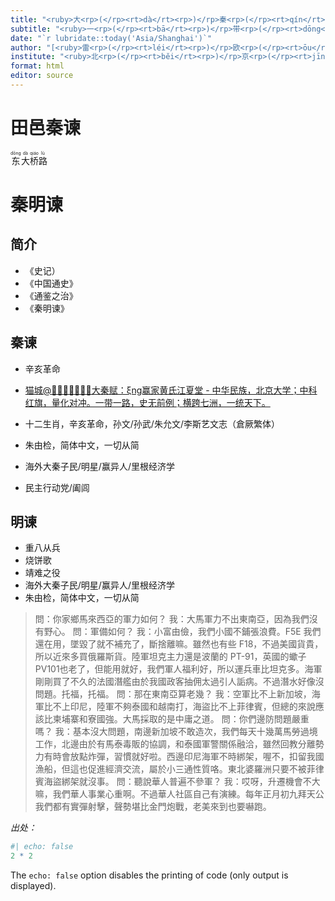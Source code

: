 ```yaml
---
title: "<ruby>大<rp>(</rp><rt>dà</rt><rp>)</rp>秦<rp>(</rp><rt>qín</rt><rp>)</rp>赋<rp>(</rp><rt>fù</rt><rp>)</rp></ruby> - <ruby>秦<rp>(</rp><rt>qín</rt><rp>)</rp>谏<rp>(</rp><rt>fù</rt><rp>)</rp></ruby>"
subtitle: "<ruby>一<rp>(</rp><rt>bā</rt><rp>)</rp>带<rp>(</rp><rt>dōng</rt><rp>)</rp>一<rp>(</rp><rt>xīn</rt><rp>)</rp>路<rp>(</rp><rt>cūn</rt><rp>)</rp></ruby>"
date: "`r lubridate::today('Asia/Shanghai')`"
author: "[<ruby>雷<rp>(</rp><rt>léi</rt><rp>)</rp>欧<rp>(</rp><rt>ōu</rt><rp>)</rp></ruby> ∪ <ruby>瑞<rp>(</rp><rt>ruì</rt><rp>)</rp>欧<rp>(</rp><rt>ōu</rt><rp>)</rp></ruby>，<ruby>黄<rp>(</rp><rt>huáng</rt><rp>)</rp>联<rp>(</rp><rt>lián</rt><rp>)</rp>富<rp>(</rp><rt>fù</rt><rp>)</rp></ruby>](https://englianhu.wordpress.com.com) <img src='诸子百家考工记/大秦赋 - 北京大学.png' height='20'> <img src='诸子百家考工记/赢家ξng黄氏江夏堂 - 量化对冲（中）.png' height='20'>®"
institute: "<ruby>北<rp>(</rp><rt>běi</rt><rp>)</rp>京<rp>(</rp><rt>jīng</rt><rp>)</rp>大<rp>(</rp><rt>dà</rt><rp>)</rp>学<rp>(</rp><rt>xué</rt><rp>)</rp></ruby>"
format: html
editor: source
---
```


# 田邑秦谏

<ruby>东<rp>(</rp><rt>dōng</rt><rp>)</rp>大<rp>(</rp><rt>dà</rt><rp>)</rp>桥<rp>(</rp><rt>qiáo</rt><rp>)</rp>路<rp>(</rp><rt>lù</rt><rp>)</rp></ruby>

# 秦明谏

## 简介

- 《史记）
- 《中国通史》
- 《通鉴之治》
- 《秦明谏》

## 秦谏

- 辛亥革命
- [猫城@🚩🔆🏹🌟👊🚀🦔大秦赋：ξng赢家黄氏江夏堂 - 中华民族，北京大学；中科红旗，量化对冲。一带一路，史无前例；横跨七洲，一统天下。](https://github.com/englianhu/library/issues/3)

- 十二生肖，辛亥革命，孙文/孙武/朱允文/李斯艺文志（倉厥繁体）
- 朱由检，简体中文，一切从简
- 海外大秦子民/明星/赢异人/里根经济学
- 民主行动党/阖闾

## 明谏

- 重八从兵
- 烧饼歌
- 靖难之役
- 海外大秦子民/明星/赢异人/里根经济学
- 朱由检，简体中文，一切从简

> 問：你家鄉馬來西亞的軍力如何？
我：大馬軍力不出東南亞，因為我們沒有野心。
問：軍備如何？
我：小富由儉，我們小國不鋪張浪費。F5E 我們還在用，墜毀了就不補充了，斷捨離嘛。雖然也有些 F18，不過美國貨貴，所以近來多買俄羅斯貨。陸軍坦克主力還是波蘭的 PT-91，英國的蠍子 PV101也老了，但能用就好，我們軍人福利好，所以運兵車比坦克多。海軍剛剛買了不久的法國潛艦由於我國政客抽佣太過引人詬病。不過潛水好像沒問題。托福，托福。
問：那在東南亞算老幾？
我：空軍比不上新加坡，海軍比不上印尼，陸軍不夠泰國和越南打，海盜比不上菲律賓，但總的來說應該比柬埔寨和寮國強。大馬採取的是中庸之道。
問：你們邊防問題嚴重嗎？
我：基本沒大問題，南邊新加坡不敢造次，我們每天十幾萬馬勞過境工作，北邊由於有馬泰毒販的協調，和泰國軍警關係融洽，雖然回教分離勢力有時會放點炸彈，習慣就好啦。西邊印尼海軍不時綁架，喔不，扣留我國漁船，但這也促進經濟交流，屬於小三通性質咯。東北婆羅洲只要不被菲律賓海盜綁架就沒事。
問：聽說華人普遍不參軍？
我：哎呀，升遷機會不大嘛，我們華人事業心重啊。不過華人社區自己有演練。每年正月初九拜天公我們都有實彈射擊，聲勢堪比金門炮戰，老美來到也要嚇跑。

*出处：[]()*

```r
#| echo: false
2 * 2
```

The `echo: false` option disables the printing of code (only output is displayed).
